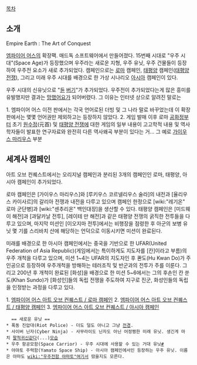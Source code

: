 [[목차]]

== 소개 ==
Empire Earth : The Art of Conquest

[[엠파이어 어스]]의 확장팩. 매드독 소프트웨어에서 만들어졌다.
15번째 시대로 "우주 시대"(Space Age)가 등장했으며 우주라는 새로운 지형, 우주 유닛, 우주 건물들이 등장하여 우주전 요소가 새로 추가되었다. 캠페인으로는 [[로마]] 캠페인, [[태평양]] 캠페인([[태평양 전쟁]]), 그리고 미래 우주 시대를 배경으로 한 가상 시나리오 [[아시아]] 캠페인이 있다.

우주 시대의 신유닛으로 "[[듄]] [[버기]]"가 추가되었다.
우주전이 추가되었다는게 많은 흥미를 유발했지만 결과는 [[망했어요]]가 되어버렸다. 그 이유는 인터넷 상으로 알려진 말로는

1. 엠파이어 어스 이전 판에서는 각국 언어로된 더빙 및 그 나라 말로 바꾸었는데 이 확장판에서는 몇몇 언어권만 제외하고는 등장하지 않았다.  
2. 게임 발매 이후 로마 [[공화정]]부터 초기 [[원수정]](元首) 및 [[태평양 전쟁]]에 대한 게임의 일부 내용이 고고학적 내용 및 역사학자들이 발표한 연구자료와 완전히 다른 역사왜곡 부분이 있다는 거... 그 예로 [[가이우스 마리우스]] 부분
== 세계사 캠페인 ==
아트 오브 컨퀘스트에서는 오리지널 캠페인과 분리된 3개의 캠페인인 로마, 태평양, 아시아 캠페인이 추가되었다.

로마 캠페인은 [가이우스 마리우스]와 [루키우스 코르넬리우스 술라]의 내전과 [율리우스 카이사르]의 갈리아 전쟁과 내전을 다루고 있으며 캠페인 한정으로 [wiki:"레기온" 로마 군단병]과 [wiki:"센추리온" 백인대장]을 생산할 수 있다. 태평양 캠페인은 [미드웨이 해전]과 [과달카날 전투], [레이테 만 해전]과 같은 태평양 전쟁의 굵직한 전투들을 다루고 있으며, 마지막 미션인 [이오지마 전투]에서는 비행장을 점령한 후 아군의 보병 유닛 몇 기를 스리바치 산에 해당하는 언덕으로 이동시키면 미션이 완료된다.

미래를 배경으로 한 아시아 캠페인에서는 중국을 기반으로 한 UFAR(United Federation of Asia Republic)(게임에서는 특이하게도 지도자를 [칸]이라고 부름)의 우주 개척을 다루고 있으며, 미션 1~4는 UFAR의 지도자인 후 콴도(Hu Kwan Do)가 주인공으로 등장하여 우주개척을 방해하는 테러조직 및 반군과의 전투가 주를 이룬다. 그리고 200년 후 개척이 완료된 [화성]을 배경으로 한 미션 5~6에서는 그의 후손인 칸 쑨도(Khan Sundo)가 [화성인]들의 독립 전쟁을 주도하여 지구로 진군, 화성인들의 독립을 인정받는 과정을 다루고 있다.

1. [[엠파이어 어스 아트 오브 컨퀘스트 / 로마 캠페인]]
2. [[엠파이어 어스 아트 오브 컨퀘스트 / 태평양 캠페인]]
3. [[엠파이어 어스 아트 오브 컨퀘스트 / 아시아 캠페인]]
   == 새로운 유닛 ==
 * 폭동 진압대(Riot Police) - 더도 덜도 아니고 그냥 [[전경]].
 * 사이버 닌자(Cyber Ninja) - 사무라이도 닌자도 아닌 어정쩡한 미래 유닛. 생긴게 마치 [[팔척귀신]]같다(...)[http://empireearth.wikia.com/wiki/Cyber_Ninja 모습]
 * 우주 항공모함(Space Carrior) - 우주 시대에 사용할 수 있는 거대 유닛[http://www.eeplanet.net/images/ee112.jpg #]
 * 야먀토 주력함(Yamato Space Ship) - 아시아 캠페인에서인 등장하는 우주 유닛. 이름은 아마도 [[wiki:"우주전함 야마토"여기]]서 땄을지도 모른다.

